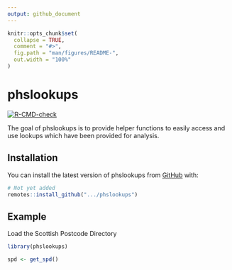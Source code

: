 ```yaml
---
output: github_document
---
```


<!-- README.md is generated from README.Rmd. Please edit that file -->

```r
knitr::opts_chunk$set(
  collapse = TRUE,
  comment = "#>",
  fig.path = "man/figures/README-",
  out.width = "100%"
)
```

# phslookups

<!-- badges: start -->
[![R-CMD-check](https://github.com/Moohan/phslookups/actions/workflows/R-CMD-check.yaml/badge.svg)](https://github.com/Moohan/phslookups/actions/workflows/R-CMD-check.yaml)
<!-- badges: end -->

The goal of phslookups is to provide helper functions to easily access and use lookups which have been provided for analysis.

## Installation

You can install the latest version of phslookups from [GitHub](https://github.com) with:

``` r
# Not yet added
remotes::install_github(".../phslookups")
```

## Example

Load the Scottish Postcode Directory

```r
library(phslookups)

spd <- get_spd()
```

